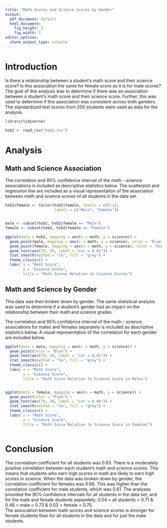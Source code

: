 ```yaml
---
title: "Math Scores and Science Scores by Gender"
output:
  pdf_document: default
  html_document:
    fig_height: 3
    fig_width: 5
editor_options:
  chunk_output_type: console
---
```


Introduction
===========
Is there a relationship between a student’s math score and their science score? 
Is this association the same for female score as it is for male scores?
The goal of this analysis was to determine if there was an association between
a student's math score and their science score.  Further, this was used
to determine if this association was consistent across both genders. The 
standardized test scores from 200 students were used as data for the analysis.

```r
library(tidyverse)

hsb2 <- read_csv("hsb2.csv")
```

Analysis
========

Math and Science Association
---------------------------
The correlation and 95% confidence interval of the math - science associations 
is included as descriptive statistics below. The scatterplot and regression line 
are included as a visual representation of the association between math and 
science scores of all students in the data set.  
```r
hsb2$female <- factor(hsb2$female, levels = c(0:1), 
                      labels = c("Male", "Female"))


male <- subset(hsb2, hsb2$female == "Male")
female <- subset(hsb2, hsb2$female == "Female")

ggplot(data = hsb2, mapping = aes(x = math, y = science)) +
  geom_point(male, mapping = aes(x = math, y = science), color = "Blue") +
  geom_point(female, mapping = aes(x = math, y = science), color = "Pink") +
  geom_text(aes(70, 30, label = "cor = 0.63")) +
  stat_smooth(method = "lm", fill = "grey") +
  theme_classic() +
  labs( x = "Math Score",
        y = "Science Score",
        title = "Math Scores Relation to Science Scores")


```
Math and Science by Gender
--------------------------
This data was then broken down by gender.  The same statistical analysis
was used to determine if a student's gender had an impact on the relationship 
between their math and science grades. 

The correlation and 95% confidence interval of the math - science associations 
for males and females separately is included as descriptive statistics below. 
A visual representation of the correlation for each gender are included below.   
```r



ggplot(data = male, mapping = aes(x = math, y = science)) +
  geom_point(color = "Blue") +
  geom_text(aes(70, 30, label = "cor = 0.61")) +
  stat_smooth(method = "lm", fill = "grey") +
  theme_classic() +
  labs( x = "Math Score",
        y = "Science Score",
        title = "Math Score Relation to Science Score in Males")


ggplot(data = female, mapping = aes(x = math, y = science)) +
  geom_point(color = "Pink") +
  geom_text(aes(70, 30, label = "cor = 0.66")) +
  stat_smooth(method = "lm", fill = "grey") +
  theme_classic() +
  labs( x = "Math Score",
        y = "Science Score",
        title = "Math Score Relation to Science Score in Females")



```


Conclusion
==========

The correlation coefficient for all students was 0.63. There is a moderately 
positive correlation between each student's math and science scores.  This means 
that students who earn high scores in math are likely to earn high scores in 
science.  When the data was broken down by gender, the correlation coefficient 
for females was 0.66.  This was higher than the correlation coefficient
for male students, which was 0.61. The analyses provided the 95% confidence
intervals for all students in the data set, and for the male and female students
separetely. 
 0.54 < all students < 0.71  &  0.46 < male < 0.73  &  0.53 < female < 0.75.  
The association between math scores and science scores is stronger for female 
students than for all students in the data and for just the male students.


